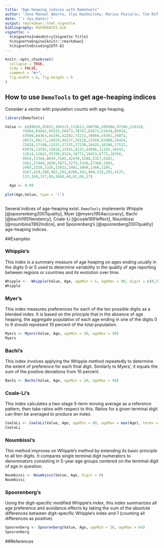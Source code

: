 ```yaml
---
title: "Age-heaping indices with Demotools"
author: "Jose Manuel Aburto, Ilya Kashnitsky, Marius Pascariu, Tim Riffe"
date: "`r Sys.Date()`"
output: rmarkdown::html_vignette
bibliography: REFERENCES.bib
vignette: >
  %\VignetteIndexEntry{Vignette Title}
  %\VignetteEngine{knitr::rmarkdown}
  %\VignetteEncoding{UTF-8}
---
```



```r
knitr::opts_chunk$set(
  collapse = TRUE,
  tidy = FALSE,
  comment = "#>",
  fig.width = 6, fig.height = 6
)
```

## How to use `DemoTools` to get age-heaping indices

Consider a vector with population counts with age heaping. 
```r
library(DemoTools)

Value <- c(80626,95823,104315,115813,100796,105086,97266,116328,
  		75984,89982,95525,56973,78767,65672,53438,85014,
  		47600,64363,42195,42262,73221,30080,34391,29072,
  		20531,66171,24029,44227,24128,23599,82088,16454,
  		22628,17108,12531,57325,17220,28425,16206,17532,
  		65976,11593,15828,13541,8133,44696,11165,18543,
  		12614,12041,55798,9324,10772,10453,6773,28358,
  		9916,13348,8039,7583,42470,5288,5317,6582,
  		3361,17949,3650,5873,3279,3336,27368,1965,
  		2495,2319,1335,12022,1401,1668,1360,1185,
  		9167,424,568,462,282,6206,343,409,333,291,4137,
  		133,169,157,89,2068,68,81,66,57)

  Age <- 0:99
  
plot(Age,Value, type = 'l')  
  
```

Several indices of age-heaping exist. `DemoTools` implements Whipple [@spoorenberg2007quality], Myer [@myers1954accuracy], Bachi [@bachi1951tendency], Coale-Li [@coale1991effect], Noumbissi [@noumbissi1992indice], and Spoorenberg's [@spoorenberg2007quality] age-heaping indices.

##Examples

### Whipple's

This index is a summary measure of age heaping on ages ending usually in the digits 0 or 5 used to determine variability in the quality of age reporting between regions or countries and its evolution over time. 


```r
Whipple <-  Whipple(Value, Age, ageMin = 5, ageMax = 90, digit = c(0,5))
Whipple
```

### Myer's 

This index measures preferences for each of the ten possible digits as a blended index. It is based on the principle that in the absence of age heaping, the aggregate population of each age ending in one of the digits 0 to 9 should represent 10 percent of the total population.

```r
Myers <- Myers(Value, Age, ageMin = 10, ageMax = 90) 
Myers

```



### Bachi's

This index involves applying the Whipple method repeatedly to determine the extent of preference for each final digit. Similarly to Myers', it equals the sum of the positive deviations from 10 percent.

```r
Bachi <- Bachi(Value, Age, ageMin = 10, ageMax = 90)
```

### Coale-Li's 

This index calculates a two-stage 5-term moving average as a reference pattern, then
take ratios with respect to this. Ratios for a given terminal digit can then be averaged to produce
an index.

```r
CoaleLi <- CoaleLi(Value, Age, ageMin = 60, ageMax = max(Age), terms = 5, digit = 0)
CoaleLi
```


### Noumbissi's

This method improves on Whipple's method by extending its basic principle to all ten digits. It compares single terminal digit numerators to denominators  consisting in 5-year age groups centered on the terminal digit of age in question.

```r
Noumbissi <- Noumbissi(Value, Age, digit = 0) 
Noumbissi
```


### Spoorenberg's

Using the digit-specific modified Whipple's index, this index summarizes all age preference and avoidance effects by taking the sum of the absolute differences between digit-specific Whipple's index and 1 (counting all differences as positive).

```r
Spoorenberg <- Spoorenberg(Value, Age, ageMin = 20, ageMax = 64)
Spoorenberg
```


##References
